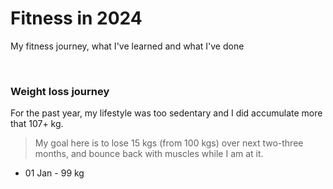 # Fitness in 2024

My fitness journey, what I&apos;ve learned and what I&apos;ve done

<br />

### Weight loss journey

For the past year, my lifestyle was too sedentary and I did accumulate more that 107+ kg.

> My goal here is to lose 15 kgs (from 100 kgs) over next two-three months, and bounce back with muscles while I am at it.

- 01 Jan - 99 kg
